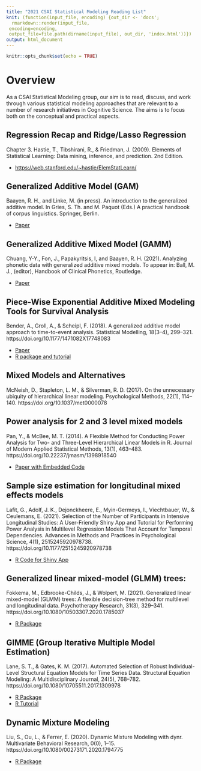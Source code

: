 ```yaml
---
title: "2021 CSAI Statistical Modeling Reading List"
knit: (function(input_file, encoding) {out_dir <- 'docs';
  rmarkdown::render(input_file,
 encoding=encoding,
 output_file=file.path(dirname(input_file), out_dir, 'index.html'))})
output: html_document
---
```


```r
knitr::opts_chunk$set(echo = TRUE)


```

# Overview

As a CSAI Statistical Modeling group, our aim is to read, discuss, and work through various statistical modeling approaches that are relevant to a number of research initiatives in Cognitive Science. The aims is to focus both on the conceptual and practical aspects.  

## Regression Recap and Ridge/Lasso Regression

Chapter 3. Hastie, T., Tibshirani, R., & Friedman, J. (2009). Elements of Statistical Learning: Data mining, inference, and prediction. 2nd Edition.

* [https://web.stanford.edu/~hastie/ElemStatLearn/](https://web.stanford.edu/~hastie/ElemStatLearn/)

## Generalized Additive Model (GAM)

Baayen, R. H., and Linke, M. (in press). An introduction to the generalized additive model. In Gries, S. Th. and M. Paquot (Eds.) A practical handbook of corpus linguistics. Springer, Berlin. 

* [Paper](http://www.sfs.uni-tuebingen.de/~hbaayen/publications/BaayenLinke2020.pdf)
 
## Generalized Additive Mixed Model (GAMM)

Chuang, Y-Y., Fon, J., Papakyritsis, I, and Baayen, R. H. (2021). Analyzing phonetic data with generalized additive mixed models. To appear in: Ball, M. J., (editor), Handbook of Clinical Phonetics, Routledge. 

* [Paper](http://www.sfs.uni-tuebingen.de/~hbaayen/publications/ChuangFonBaayen2020.pdf)

## Piece-Wise Exponential Additive Mixed Modeling Tools for Survival Analysis

Bender, A., Groll, A., & Scheipl, F. (2018). A generalized additive model approach to time-to-event analysis. Statistical Modelling, 18(3–4), 299–321. https://doi.org/10.1177/1471082X17748083

* [Paper](https://adibender.netlify.com/files/pamtutorial.pdf)
* [R package and tutorial](https://adibender.github.io/pammtools/)


## Mixed Models and Alternatives

McNeish, D., Stapleton, L. M., & Silverman, R. D. (2017). On the unnecessary ubiquity of hierarchical linear modeling. Psychological Methods, 22(1), 114–140. https://doi.org/10.1037/met0000078

## Power analysis for 2 and 3 level mixed models

Pan, Y., & McBee, M. T. (2014). A Flexible Method for Conducting Power Analysis for Two- and Three-Level Hierarchical Linear Models in R. Journal of Modern Applied Statistical Methods, 13(1), 463–483. https://doi.org/10.22237/jmasm/1398918540

* [Paper with Embedded Code](https://digitalcommons.wayne.edu/cgi/viewcontent.cgi?article=1907&context=jmasm)

## Sample size estimation for longitudinal mixed effects models

Lafit, G., Adolf, J. K., Dejonckheere, E., Myin-Germeys, I., Viechtbauer, W., & Ceulemans, E. (2021). Selection of the Number of Participants in Intensive Longitudinal Studies: A User-Friendly Shiny App and Tutorial for Performing Power Analysis in Multilevel Regression Models That Account for Temporal Dependencies. Advances in Methods and Practices in Psychological Science, 4(1), 2515245920978738. https://doi.org/10.1177/2515245920978738

* [R Code for Shiny App](https://github.com/ginettelafit/PowerAnalysisIL)

## Generalized linear mixed-model (GLMM) trees: 

Fokkema, M., Edbrooke-Childs, J., & Wolpert, M. (2021). Generalized linear mixed-model (GLMM) trees: A flexible decision-tree method for multilevel and longitudinal data. Psychotherapy Research, 31(3), 329–341. https://doi.org/10.1080/10503307.2020.1785037

* [R Package](https://rdrr.io/cran/glmertree/man/glmertree.html)


## GIMME (Group Iterative Multiple Model Estimation)

Lane, S. T., & Gates, K. M. (2017). Automated Selection of Robust Individual-Level Structural Equation Models for Time Series Data. Structural Equation Modeling: A Multidisciplinary Journal, 24(5), 768–782. https://doi.org/10.1080/10705511.2017.1309978

* [R Package](https://rdrr.io/cran/gimme/man/gimme-package.html)
* [R Tutorial](https://andysbrainbook.readthedocs.io/en/latest/Statistics/GIMME.html)

## Dynamic Mixture Modeling 

Liu, S., Ou, L., & Ferrer, E. (2020). Dynamic Mixture Modeling with dynr. Multivariate Behavioral Research, 0(0), 1–15. https://doi.org/10.1080/00273171.2020.1794775

* [R Package](https://rdrr.io/cran/dynr/man/dynr-package.html)


